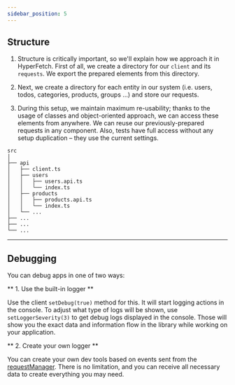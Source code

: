 ```yaml
---
sidebar_position: 5
---
```


## Structure

1. Structure is critically important, so we'll explain how we approach it in HyperFetch. First of all, we create a
   directory for our `client` and its `requests`. We export the prepared elements from this directory.

2. Next, we create a directory for each entity in our system (i.e. users, todos, categories, products, groups ...) and
   store our requests.

3. During this setup, we maintain maximum re-usability; thanks to the usage of classes and object-oriented approach, we
   can access these elements from anywhere. We can reuse our previously-prepared requests in any component. Also, tests
   have full access without any setup duplication – they use the current settings.

```
src
│
├── api
│   ├── client.ts
│   ├── users
│   │   ├── users.api.ts
│   │   └── index.ts
│   ├── products
│   │   ├── products.api.ts
│   │   └── index.ts
│   └── ...
├── ...
├── ...
└── ...
```

---

## Debugging

You can debug apps in one of two ways:

** 1. Use the built-in logger **

Use the client `setDebug(true)` method for this. It will start logging actions in the console. To adjust what type of
logs will be shown, use `setLoggerSeverity(3)` to get debug logs displayed in the console. Those will show you the exact
data and information flow in the library while working on your application.

** 2. Create your own logger **

You can create your own dev tools based on events sent from the
[requestManager](/documentation/02-core/managers.mdx#requestmanager). There is no limitation, and you can receive all
necessary data to create everything you may need.
